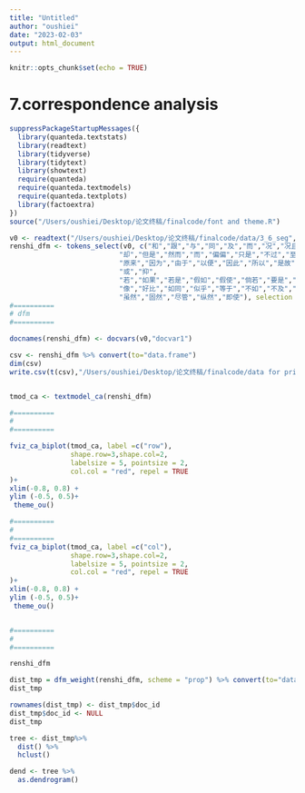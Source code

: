 ```yaml
---
title: "Untitled"
author: "oushiei"
date: "2023-02-03"
output: html_document
---
```


```r
knitr::opts_chunk$set(echo = TRUE)
```

# 7.correspondence analysis

```r
suppressPackageStartupMessages({
  library(quanteda.textstats)
  library(readtext)
  library(tidyverse)
  library(tidytext)
  library(showtext)
  require(quanteda)
  require(quanteda.textmodels)
  require(quanteda.textplots)
  library(factoextra)
})
source("/Users/oushiei/Desktop/论文终稿/finalcode/font and theme.R")
```

```r
v0 <- readtext("/Users/oushiei/Desktop/论文终稿/finalcode/data/3_6_seg",docvarsfrom = "filenames") %>% corpus() %>% tokens(what="fasterword")
renshi_dfm <- tokens_select(v0, c("和","跟","与","同","及","而","况","况且","何况","乃至","则","乃","就","而","于是","至于","说到","此外","像","如","一般","比方",
                           "却","但是","然而","而","偏偏","只是","不过","至于","致","不料","岂知",
                           "原来","因为","由于","以便","因此","所以","是故","以致",
                           "或","抑",
                           "若","如果","若是","假如","假使","倘若","要是","譬如",
                           "像","好比","如同","似乎","等于","不如","不及","与其","不如",
                           "虽然","固然","尽管","纵然","即使"), selection = "keep", padding = F) %>% dfm()
#==========
# dfm
#==========

docnames(renshi_dfm) <- docvars(v0,"docvar1")

csv <- renshi_dfm %>% convert(to="data.frame")
dim(csv)
write.csv(t(csv),"/Users/oushiei/Desktop/论文终稿/finalcode/data for print/対応分析用.csv")


tmod_ca <- textmodel_ca(renshi_dfm)

#==========
# 
#==========

fviz_ca_biplot(tmod_ca, label =c("row"),
               shape.row=3,shape.col=2,
               labelsize = 5, pointsize = 2, 
               col.col = "red", repel = TRUE
)+
xlim(-0.8, 0.8) +
ylim (-0.5, 0.5)+
 theme_ou()

#==========
# 
#==========
fviz_ca_biplot(tmod_ca, label =c("col"),
               shape.row=3,shape.col=2,
               labelsize = 5, pointsize = 2, 
               col.col = "red", repel = TRUE
)+
xlim(-0.8, 0.8) +
ylim (-0.5, 0.5)+
 theme_ou()


#==========
# 
#==========

renshi_dfm

dist_tmp = dfm_weight(renshi_dfm, scheme = "prop") %>% convert(to="data.frame")
dist_tmp

rownames(dist_tmp) <- dist_tmp$doc_id
dist_tmp$doc_id <- NULL
dist_tmp

tree <- dist_tmp%>% 
  dist() %>% 
  hclust()

dend <- tree %>% 
  as.dendrogram()

```

